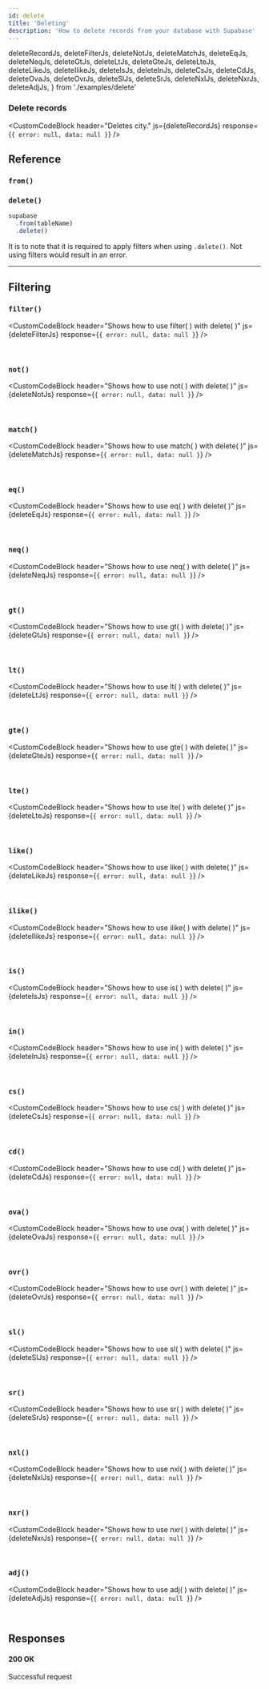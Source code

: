 ```yaml
---
id: delete
title: 'Deleting'
description: 'How to delete records from your database with Supabase'
---
```


  deleteRecordJs,
  deleteFilterJs,
  deleteNotJs,
  deleteMatchJs,
  deleteEqJs,
  deleteNeqJs,
  deleteGtJs,
  deleteLtJs,
  deleteGteJs,
  deleteLteJs,
  deleteLikeJs,
  deleteIlikeJs,
  deleteIsJs,
  deleteInJs,
  deleteCsJs,
  deleteCdJs,
  deleteOvaJs,
  deleteOvrJs,
  deleteSlJs,
  deleteSrJs,
  deleteNxlJs,
  deleteNxrJs,
  deleteAdjJs,
} from './examples/delete'

### Delete records

<CustomCodeBlock
  header="Deletes city."
  js={deleteRecordJs}
  response={`{
  error: null,
  data: null
}`}
/>

## Reference

### `from()`

<FromFunction verb="delete" />

### `delete()`

```js {3}
supabase
  .from(tableName)
  .delete()
```
It is to note that it is required to apply filters when using `.delete()`. Not using filters would result in an error.

---

## Filtering

### `filter()`

<CustomCodeBlock
  header="Shows how to use filter( ) with delete( )"
  js={deleteFilterJs}
  response={`{
  error: null,
  data: null
}`}
/>

<br />

<CommonFilters filter="filter" />

### `not()`

<CustomCodeBlock
  header="Shows how to use not( ) with delete( )"
  js={deleteNotJs}
  response={`{
  error: null,
  data: null
}`}
/>

<br />

<CommonFilters filter="not" />

### `match()`

<CustomCodeBlock
  header="Shows how to use match( ) with delete( )"
  js={deleteMatchJs}
  response={`{
  error: null,
  data: null
}`}
/>

<br />

<CommonFilters filter="match" />

### `eq()`

<CustomCodeBlock
  header="Shows how to use eq( ) with delete( )"
  js={deleteEqJs}
  response={`{
  error: null,
  data: null
}`}
/>

<br />

<CommonFilters filter="eq" />

### `neq()`

<CustomCodeBlock
  header="Shows how to use neq( ) with delete( )"
  js={deleteNeqJs}
  response={`{
  error: null,
  data: null
}`}
/>

<br />

<CommonFilters filter="neq" />

### `gt()`

<CustomCodeBlock
  header="Shows how to use gt( ) with delete( )"
  js={deleteGtJs}
  response={`{
  error: null,
  data: null
}`}
/>

<br />

<CommonFilters filter="gt" />

### `lt()`

<CustomCodeBlock
  header="Shows how to use lt( ) with delete( )"
  js={deleteLtJs}
  response={`{
  error: null,
  data: null
}`}
/>

<br />

<CommonFilters filter="lt" />

### `gte()`

<CustomCodeBlock
  header="Shows how to use gte( ) with delete( )"
  js={deleteGteJs}
  response={`{
  error: null,
  data: null
}`}
/>

<br />

<CommonFilters filter="gte" />

### `lte()`

<CustomCodeBlock
  header="Shows how to use lte( ) with delete( )"
  js={deleteLteJs}
  response={`{
  error: null,
  data: null
}`}
/>

<br />

<CommonFilters filter="lte" />

### `like()`

<CustomCodeBlock
  header="Shows how to use like( ) with delete( )"
  js={deleteLikeJs}
  response={`{
  error: null,
  data: null
}`}
/>

<br />

<CommonFilters filter="like" />

### `ilike()`

<CustomCodeBlock
  header="Shows how to use ilike( ) with delete( )"
  js={deleteIlikeJs}
  response={`{
  error: null,
  data: null
}`}
/>

<br />

<CommonFilters filter="ilike" />

### `is()`

<CustomCodeBlock
  header="Shows how to use is( ) with delete( )"
  js={deleteIsJs}
  response={`{
  error: null,
  data: null
}`}
/>

<br />

<CommonFilters filter="is" />

### `in()`

<CustomCodeBlock
  header="Shows how to use in( ) with delete( )"
  js={deleteInJs}
  response={`{
  error: null,
  data: null
}`}
/>

<br />

<CommonFilters filter="in" />

### `cs()`

<CustomCodeBlock
  header="Shows how to use cs( ) with delete( )"
  js={deleteCsJs}
  response={`{
  error: null,
  data: null
}`}
/>

<br />

<CommonFilters filter="cs" />

### `cd()`

<CustomCodeBlock
  header="Shows how to use cd( ) with delete( )"
  js={deleteCdJs}
  response={`{
  error: null,
  data: null
}`}
/>

<br />

<CommonFilters filter="cd" />

### `ova()`

<CustomCodeBlock
  header="Shows how to use ova( ) with delete( )"
  js={deleteOvaJs}
  response={`{
  error: null,
  data: null
}`}
/>

<br />

<CommonFilters filter="ova" />

### `ovr()`

<CustomCodeBlock
  header="Shows how to use ovr( ) with delete( )"
  js={deleteOvrJs}
  response={`{
  error: null,
  data: null
}`}
/>

<br />

<CommonFilters filter="ovr" />

### `sl()`

<CustomCodeBlock
  header="Shows how to use sl( ) with delete( )"
  js={deleteSlJs}
  response={`{
  error: null,
  data: null
}`}
/>

<br />

<CommonFilters filter="sl" />

### `sr()`

<CustomCodeBlock
  header="Shows how to use sr( ) with delete( )"
  js={deleteSrJs}
  response={`{
  error: null,
  data: null
}`}
/>

<br />

<CommonFilters filter="sr" />

### `nxl()`

<CustomCodeBlock
  header="Shows how to use nxl( ) with delete( )"
  js={deleteNxlJs}
  response={`{
  error: null,
  data: null
}`}
/>

<br />

<CommonFilters filter="nxl" />

### `nxr()`

<CustomCodeBlock
  header="Shows how to use nxr( ) with delete( )"
  js={deleteNxrJs}
  response={`{
  error: null,
  data: null
}`}
/>

<br />

<CommonFilters filter="nxr" />

### `adj()`

<CustomCodeBlock
  header="Shows how to use adj( ) with delete( )"
  js={deleteAdjJs}
  response={`{
  error: null,
  data: null
}`}
/>

<br />

<CommonFilters filter="adj" />

## Responses

#### 200 OK

Successful request

<CommonResponses />
